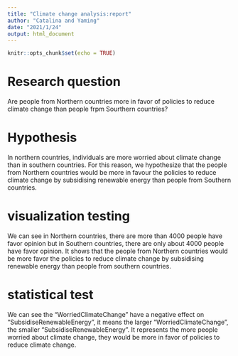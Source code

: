 ```yaml
---
title: "Climate change analysis:report"
author: "Catalina and Yaming"
date: "2021/1/24"
output: html_document
---
```


```r
knitr::opts_chunk$set(echo = TRUE)
```

# Research question

Are people from Northern countries more in favor of policies to reduce climate change than people frpm Sourthern countries?

# Hypothesis

In northern countries, individuals are more worried about climate change than in southern countries. For this reason, we hypothesize that the people from Northern countries would be more in favour the policies to reduce climate change by subsidising renewable energy than people from Southern countries.

# visualization testing

We can see in Northern countries, there are more than 4000 people have favor opinion but in Southern countries, there are only about 4000 people have favor opinion. It shows that the people from Northern countries would be more favor the policies to reduce climate change by subsidising renewable energy than people from southern countries. 

# statistical test


We can see the "WorriedClimateChange" have a negative effect on "SubsidiseRenewableEnergy", it means the larger "WorriedClimateChange", the smaller "SubsidiseRenewableEnergy". It represents the more people worried about climate change, they would be more in favor of policies to reduce climate change.



